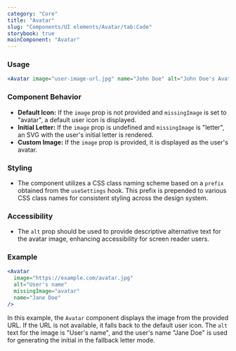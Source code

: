 ```yaml
---
category: "Core"
title: "Avatar"
slug: "Components/UI elements/Avatar/tab:Code"
storybook: true
mainComponent: "Avatar"
---
```


### Usage

```jsx
<Avatar image="user-image-url.jpg" name="John Doe" alt="John Doe's Avatar" />
```

### Component Behavior

- **Default Icon:** If the `image` prop is not provided and `missingImage` is set to "avatar", a default user icon is displayed.
- **Initial Letter:** If the `image` prop is undefined and `missingImage` is "letter", an SVG with the user's initial letter is rendered.
- **Custom Image:** If the `image` prop is provided, it is displayed as the user's avatar.

### Styling

- The component utilizes a CSS class naming scheme based on a `prefix` obtained from the `useSettings` hook. This prefix is prepended to various CSS class names for consistent styling across the design system.

### Accessibility

- The `alt` prop should be used to provide descriptive alternative text for the avatar image, enhancing accessibility for screen reader users.

### Example

```jsx
<Avatar
  image="https://example.com/avatar.jpg"
  alt="User's name"
  missingImage="avatar"
  name="Jane Doe"
/>
```

In this example, the `Avatar` component displays the image from the provided URL. If the URL is not available, it falls back to the default user icon. The `alt` text for the image is "User's name", and the user's name "Jane Doe" is used for generating the initial in the fallback letter mode.
